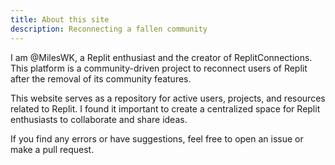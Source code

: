 ```yaml
---
title: About this site
description: Reconnecting a fallen community
---
```


I am @MilesWK, a Replit enthusiast and the creator of ReplitConnections. This platform is a community-driven project to reconnect users of Replit after the removal of its community features.

This website serves as a repository for active users, projects, and resources related to Replit. I found it important to create a centralized space for Replit enthusiasts to collaborate and share ideas. 

If you find any errors or have suggestions, feel free to open an issue or make a pull request. 